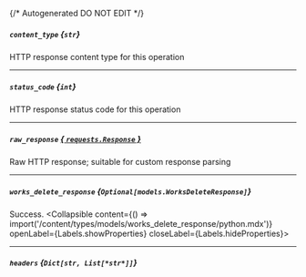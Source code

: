 {/* Autogenerated DO NOT EDIT  */}

##### `content_type` *{`str`}*
HTTP response content type for this operation

---
##### `status_code` *{`int`}*
HTTP response status code for this operation

---
##### `raw_response` [*{ `requests.Response` }*](https://requests.readthedocs.io/en/latest/api/#requests.Response)
Raw HTTP response; suitable for custom response parsing

---
##### `works_delete_response` *{`Optional[models.WorksDeleteResponse]`}*
Success.
<Collapsible content={() => import('/content/types/models/works_delete_response/python.mdx')} openLabel={Labels.showProperties} closeLabel={Labels.hideProperties}>
</Collapsible>

---
##### `headers` *{`Dict[str, List[*str*]]`}*


